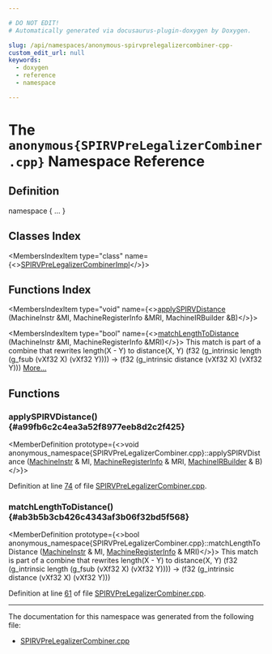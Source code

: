 ```yaml
---

# DO NOT EDIT!
# Automatically generated via docusaurus-plugin-doxygen by Doxygen.

slug: /api/namespaces/anonymous-spirvprelegalizercombiner-cpp-
custom_edit_url: null
keywords:
  - doxygen
  - reference
  - namespace

---
```





# The `anonymous{SPIRVPreLegalizerCombiner.cpp}` Namespace Reference

<DoxygenPage pluginConfig={pluginConfig}>



## Definition

<CodeBlock>namespace &#123; ... &#125;</CodeBlock>

## Classes Index

<MembersIndex>

<MembersIndexItem
  type="class"
  name={<><a href="/docs/api/classes/anonymous-namespace-spirvprelegalizercombiner-cpp-/spirvprelegalizercombinerimpl">SPIRVPreLegalizerCombinerImpl</a></>}>
</MembersIndexItem>

</MembersIndex>

## Functions Index

<MembersIndex>

<MembersIndexItem
  type="void"
  name={<><a href="#a99fb6c2c4ea3a52f8977eeb8d2c2f425">applySPIRVDistance</a> (MachineInstr &amp;MI, MachineRegisterInfo &amp;MRI, MachineIRBuilder &amp;B)</>}>
</MembersIndexItem>

<MembersIndexItem
  type="bool"
  name={<><a href="#ab3b5b3cb426c4343af3b06f32bd5f568">matchLengthToDistance</a> (MachineInstr &amp;MI, MachineRegisterInfo &amp;MRI)</>}>
This match is part of a combine that rewrites length(X - Y) to distance(X, Y) (f32 (g&#95;intrinsic length (g&#95;fsub (vXf32 X) (vXf32 Y)))) -&gt; (f32 (g&#95;intrinsic distance (vXf32 X) (vXf32 Y))) <a href="#ab3b5b3cb426c4343af3b06f32bd5f568">More...</a>
</MembersIndexItem>

</MembersIndex>


<SectionDefinition>

## Functions

### applySPIRVDistance() {#a99fb6c2c4ea3a52f8977eeb8d2c2f425}

<MemberDefinition
  prototype={<>void anonymous&#95;namespace&#123;SPIRVPreLegalizerCombiner.cpp&#125;::applySPIRVDistance (<a href="/docs/api/classes/llvm/machineinstr">MachineInstr</a> &amp; MI, <a href="/docs/api/classes/llvm/machineregisterinfo">MachineRegisterInfo</a> &amp; MRI, <a href="/docs/api/classes/llvm/machineirbuilder">MachineIRBuilder</a> &amp; B)</>}>

Definition at line <a href="/docs/api/files/lib/lib/target/lib/target/spirv/spirvprelegalizercombiner-cpp/#l00074">74</a> of file <a href="/docs/api/files/lib/lib/target/lib/target/spirv/spirvprelegalizercombiner-cpp">SPIRVPreLegalizerCombiner.cpp</a>.
</MemberDefinition>

### matchLengthToDistance() {#ab3b5b3cb426c4343af3b06f32bd5f568}

<MemberDefinition
  prototype={<>bool anonymous&#95;namespace&#123;SPIRVPreLegalizerCombiner.cpp&#125;::matchLengthToDistance (<a href="/docs/api/classes/llvm/machineinstr">MachineInstr</a> &amp; MI, <a href="/docs/api/classes/llvm/machineregisterinfo">MachineRegisterInfo</a> &amp; MRI)</>}>
This match is part of a combine that rewrites length(X - Y) to distance(X, Y) (f32 (g&#95;intrinsic length (g&#95;fsub (vXf32 X) (vXf32 Y)))) -&gt; (f32 (g&#95;intrinsic distance (vXf32 X) (vXf32 Y)))

Definition at line <a href="/docs/api/files/lib/lib/target/lib/target/spirv/spirvprelegalizercombiner-cpp/#l00061">61</a> of file <a href="/docs/api/files/lib/lib/target/lib/target/spirv/spirvprelegalizercombiner-cpp">SPIRVPreLegalizerCombiner.cpp</a>.
</MemberDefinition>

</SectionDefinition>

<hr/>

The documentation for this namespace was generated from the following file:

<ul>
<li><a href="/docs/api/files/lib/lib/target/lib/target/spirv/spirvprelegalizercombiner-cpp">SPIRVPreLegalizerCombiner.cpp</a></li>
</ul>

</DoxygenPage>
